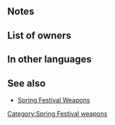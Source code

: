 {{Weapon Infobox
|tagid=SID_青の卵
|weaponType=Blue Tome
|weaponName={{PAGENAME}}
|might=7
|range=2
|effect=If unit initiates combat, restores 4 HP after combat.
|cost=200
|exclusive=0
|statModifiers=0,7,0,0,0
|next=Blue Egg+
|promotionRarity=5
|promotionTier=1
|required=Elthunder;Ellight
|properties=
}}
==Notes==
{{IfUnitInitiates}}
{{After combat healing}}
==List of owners==
{{Skill Hero List}}
==In other languages==
{{OtherLanguages
|japanese=青の卵
|german=Blaues Ei
|spanishEU=Huevo azul
|spanishLA=Huevo azul
|french=Œuf bleu
|italian=Uovo blu
|chineseTW=青之卵
|portuguese=Ovo azul
}}
==See also==
{{See also skills|cond=(Description LIKE '%estores%HP after combat%' OR Description LIKE '%estores%HP to unit after combat%') AND Exclusive='1'|columns=3}}
* [[Spring Festival Weapons]]
{{Weapons Navbox}}
[[Category:Spring Festival weapons]]